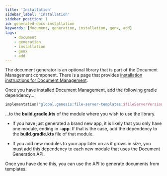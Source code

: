 ```yaml
---
title: 'Installation'
sidebar_label: 'Installation'
sidebar_position: 1
id: generated-docs-installation
keywords: [document, generation, installation, genx, add]
tags:
    - document
    - generation
    - installation
    - genx
    - add
---
```


The document generator is an optional library that is part of the Document Management component. There is a page that provides [installation instructions for Document Management](../../../components/doc-management/doc-management-initial-configuration).

Once you have installed Document Management, add the following gradle dependency...

```kotlin
implementation("global.genesis:file-server-templates:$fileServerVersion")
```

...to the **build.gradle.kts** of the module where you wish to use the library. 

- If you have just generated a brand new app, it is likely that you only have one module, ending in **-app**.
If that is the case, add the dependency to the **build.gradle.kts** file of that module. 

- If you add new modules to your app later on as it grows in size, you must add this dependency to each new module that uses the Document Generation API.

Once you have done this, you can use the API to generate documents from templates.
